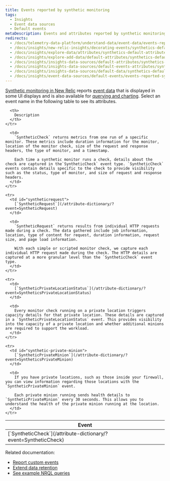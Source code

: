 ```yaml
---
title: Events reported by synthetic monitoring
tags:
  - Insights
  - Event data sources
  - Default events
metaDescription: Events and attributes reported by synthetic monitoring in New Relic.
redirects:
  - /docs/telemetry-data-platform/understand-data/event-data/events-reported-synthetic-monitoring
  - /docs/insights/new-relic-insights/decorating-events/synthetics-default-attributes-insights
  - /docs/insights/explore-data/attributes/synthetics-default-attributes-insights
  - /docs/insights/explore-add-data/default-attributes/synthetics-default-attributes-insights
  - /docs/insights/insights-data-sources/default-attributes/synthetics-default-attributes-insights
  - /docs/insights/insights-data-sources/default-events-attributes/synthetics-default-events-attributes-insights
  - /docs/insights/insights-data-sources/default-data/synthetics-default-events-insights
  - /docs/insights/event-data-sources/default-events/events-reported-synthetic-monitoring
---
```


[Synthetic monitoring in New Relic](/docs/synthetics/new-relic-synthetics/getting-started/introduction-new-relic-synthetics) reports [event data](/docs/using-new-relic/data/understand-data/new-relic-data-types#event-data) that is displayed in some UI displays and is also available for [querying and charting](/docs/using-new-relic/data/understand-data/query-new-relic-data). Select an event name in the following table to see its attributes.

<table>
  <thead>
    <tr>
      <th style={{ width: "300px" }}>
        Event
      </th>

      <th>
        Description
      </th>
    </tr>
  </thead>

  <tbody>
    <tr>
      <td id="syntheticcheck-error">
        [`SyntheticCheck`](/attribute-dictionary/?event=SyntheticCheck)
      </td>

      <td>
        `SyntheticCheck` returns metrics from one run of a specific monitor. These metrics include duration information for the monitor, location of the monitor check, size of the request and response headers, the type of monitor, and a timestamp.

        Each time a synthetic monitor runs a check, details about the check are captured in the`SyntheticCheck` event type. `SyntheticCheck` events contain details specific to the check to provide visibility such as the status, type of monitor, and size of request and response headers.
      </td>
    </tr>

    <tr>
      <td id="syntheticrequest">
        [`SyntheticRequest`](/attribute-dictionary/?event=SyntheticRequest)
      </td>

      <td>
        `SyntheticRequest` returns results from individual HTTP requests made during a check. The data gathered include job information, location, type of content for request, duration information, request size, and page load information.

        With each simple or scripted monitor check, we capture each individual HTTP request made during the check. The HTTP details are captured at a more granular level than the `SyntheticCheck` event type.
      </td>
    </tr>

    <tr>
      <td>
        [`SyntheticPrivateLocationStatus`](/attribute-dictionary/?event=SyntheticsPrivateLocationStatus)
      </td>

      <td>
        Every monitor check running on a private location triggers capacity details for that private location. These details are captured in a `SyntheticPrivateLocationStatus` event. This provides visibility into the capacity of a private location and whether additional minions are required to support the workload.
      </td>
    </tr>

    <tr>
      <td id="synthetic-private-minion">
        [`SyntheticPrivateMinion`](/attribute-dictionary/?event=SyntheticsPrivateMinion)
      </td>

      <td>
        If you have private locations, such as those inside your firewall, you can view information regarding those locations with the `SyntheticPrivateMinion` event.

        Each private minion running sends health details to `SyntheticPrivateMinion` every 30 seconds. This allows you to understand the health of the private minion running at the location.
      </td>
    </tr>
  </tbody>
</table>

Related documentation:

* [Report custom events](/docs/insights/insights-data-sources/custom-data/report-custom-event-data)
* [Extend data retention](/docs/insights/use-insights-ui/manage-account-data/extend-event-data-retention)
* [See example NRQL queries](/docs/query-data/nrql-new-relic-query-language/nrql-query-tutorials)

